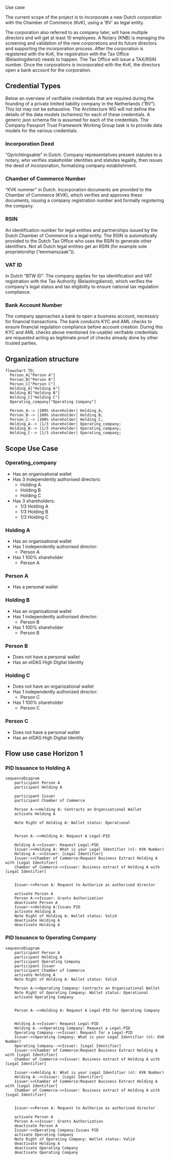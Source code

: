 
<Kicker variant="accent">Use case</Kicker>
<Title size="large" variant="primary">Founding Company</Title>

The current scope of the project is to incorporate a new Dutch corporation with the Chamber of Commerce (KvK), using a 'BV' as legal entity.

The corporation also referred to as company later, will have multiple directors and will get at least 10 employees.
A Notary (KNB) is managing the screening and validation of the new corporations and its future directors and supporting
the incorporation process. After the corporation is registered with the KvK, the registration with
the Tax Office (Belastingdienst) needs to happen. The Tax Office will issue a TAX/RSIN number.
Once the corporations is incorporated with the KvK, the directors open a bank account for the corporation.

## Credential Types

Below an overview of verifiable credentials that are required during the founding of a
private limited liability company in the Netherlands (“BV”). This list may not be
exhaustive. The Architecture WG will not define the details of the data models
(schemes) for each of these credentials. A generic json schema file is assumed for
each of the credentials. The Company Passport Trust Framework Working Group task is to provide data models for the various credentials.

### Incorporation Deed

“Oprichtingsakte” in Dutch. Company representatives present statutes to a
notary, who verifies stakeholder identities and statutes legality, then issues the
deed of incorporation, formalizing company establishment.

### Chamber of Commerce Number

“KVK nummer” in Dutch. Incorporation documents are provided to the
Chamber of Commerce (KVK), which verifies and approves these documents,
issuing a company registration number and formally registering the company.

### RSIN

An identification number for legal entities and partnerships issued by the
Dutch Chamber of Commerce to a legal entity. The RSIN is automatically
provided to the Dutch Tax Office who uses the RSIN to generate other
identifiers. Not all Dutch legal entities get an RSIN (for example sole proprietorship (“eenmanszaak”)).

### VAT ID

In Dutch “BTW ID”. The company applies for tax identification and VAT
registration with the Tax Authority (Belastingdienst), which verifies the
company's legal status and tax eligibility to ensure national tax regulation
compliance.

### Bank Account Number

The company approaches a bank to open a business account, necessary for
financial transactions. The bank conducts KYC and AML checks to ensure
financial regulation compliance before account creation. During this KYC and
AML checks above mentioned (re-usable) verifiable credentials are requested
acting as legitimate proof of checks already done by other trusted parties.


## Organization structure

```mermaid
flowchart TD;
  Person_A["Person A"]
  Person_B["Person B"]
  Person_C["Person C"]
  Holding_A["Holding A"]
  Holding_B["Holding B"]
  Holding_C["Holding C"]
  Operating_company["Operating Company"]
  
  Person_A--> |100% shareholder| Holding_A;
  Person_B--> |100% shareholder| Holding_B;
  Person_C--> |100% shareholder| Holding_C;
  Holding_A--> |1/3 shareholder| Operating_company;
  Holding_B--> |1/3 shareholder| Operating_company;
  Holding_C--> |1/3 shareholder| Operating_company;
```

## Scope Use Case

### Operating_company 

  - Has an organisational wallet
  - Has 3 independently authorised directors:
    - Holding A
    - Holding B
    - Holding C
  - Has 3 shareholders:
     - 1/3 Holding A
     - 1/3 Holding B
     - 1/3 Holding C

### Holding A
  - Has an organisational wallet
  - Has 1 independently authorised director:
    - Person A
  - Has 1 100% shareholder
    - Person A

### Person A
  - Has a personal wallet

### Holding B
  - Has an organisational wallet
  - Has 1 independently authorised director:
    - Person B
  - Has 1 100% shareholder
    - Person B

### Person B
  - Does not have a personal wallet
  - Has an eIDAS High Digital Identity

### Holding C
  - Does not have an organizational wallet
  - Has 1 independently authorized director:
    - Person C
  - Has 1 100% shareholder
    - Person C

### Person C
  - Does not have a personal wallet
  - Has an eIDAS High Digital Identity

## Flow use case Horizon 1

### PID Issuance to Holding A

```mermaid
sequenceDiagram
    participant Person A
    participant Holding A
    
    participant Issuer
    participant Chamber of Commerce

    Person A->>Holding A: Contracts an Organisational Wallet
    activate Holding A

    Note Right of Holding A: Wallet status: Operational
   

    Person A-->>Holding A: Request A Legal-PID
    
    Holding A->>Issuer: Request Legal-PID
    Issuer->>Holding A: What is your Legal Identifier (nl: KVK Number)
    Holding A-->>Issuer: [Legal Identifier]
    Issuer->>Chamber of Commerce:Request Business Extract Holding A with [Legal Identifier]
    Chamber of Commerce->>Issuer: Business extract of Holding A with [Legal Identifier]
    

    Issuer->>Person A: Request to Authorize as authorised director

    activate Person A
    Person A->>Issuer: Grants Authorization
    deactivate Person A
    Issuer->>Holding A:Issues PID
    activate Holding A
    Note Right of Holding A: Wallet status: Valid
    deactivate Holding A
    deactivate Holding A
```

### PID Issuance to Operating Company

```mermaid
sequenceDiagram
    participant Person A
    participant Holding A
    participant Operating Company
    participant Issuer
    participant Chamber of Commerce
    activate Holding A
    Note Right of Holding A: Wallet status: Valid
    
    Person A->>Operating Company: Contracts an Organisational Wallet
    Note Right of Operating Company: Wallet status: Operational
    activate Operating Company


    Person A-->>Holding A: Request A Legal-PID for Operating Company
    
    
    Holding A->>Issuer: Request Legal-PID
    Holding A-->>Operating Company: Request a Legal-PID 
    Operating Company-->>Issuer: Request for a Legal-PID
    Issuer->>Operating Company: What is your Legal Identifier (nl: KVK Number)
    Operating Company-->>Issuer: [Legal Identifier]
    Issuer->>Chamber of Commerce:Request Business Extract Holding A with [Legal Identifier]
    Chamber of Commerce->>Issuer: Business extract of Holding A with [Legal Identifier]

    Issuer->>Holding A: What is your Legal Identifier (nl: KVK Number)
    Holding A-->>Issuer: [Legal Identifier]
    Issuer->>Chamber of Commerce:Request Business Extract Holding A with [Legal Identifier]
    Chamber of Commerce->>Issuer: Business extract of Holding A with [Legal Identifier]
    

    Issuer->>Person A: Request to Authorize as authorised director

    activate Person A
    Person A->>Issuer: Grants Authorization
    deactivate Person A
    Issuer->>Operating Company:Issues PID
    activate Operating Company
    Note Right of Operating Company: Wallet status: Valid
    deactivate Holding A
    deactivate Operating Company
    deactivate Operating Company
```

